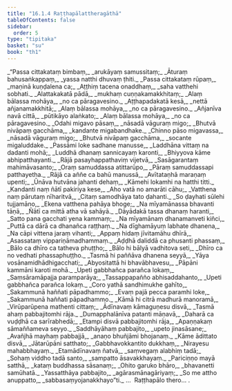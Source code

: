 ```yaml
---
title: "16.1.4 Raṭṭhapālattheragāthā"
tableOfContents: false
sidebar:
  order: 5
type: "tipitaka"
basket: "su"
book: "th1"
---
```



<DynamicBreadcrumb />

<Division number="769" book="th1" bookNo="19" page="325">

<Paragraph number="1108" type="verses" book="th1">
_“Passa cittakataṃ bimbaṃ,_  
_arukāyaṃ samussitaṃ;_  
_Āturaṃ bahusaṅkappaṃ,_  
_yassa natthi dhuvaṃ ṭhiti._  

</Paragraph>

</Division>
<Division number="770" book="th1" bookNo="19" page="325">

<Paragraph number="1109" type="verses" book="th1">
_Passa cittakataṃ rūpaṃ,_  
_maṇinā kuṇḍalena ca;_  
_Aṭṭhiṃ tacena onaddhaṃ,_  
_saha vatthehi sobhati._  

</Paragraph>

</Division>
<Division number="771" book="th1" bookNo="19" page="325">

<Paragraph number="1110" type="verses" book="th1">
_Alattakakatā pādā,_  
_mukhaṃ cuṇṇakamakkhitaṃ;_  
_Alaṃ bālassa mohāya,_  
_no ca pāragavesino._  

</Paragraph>

</Division>
<Division number="772" book="th1" bookNo="19" page="325">

<Paragraph number="1111" type="verses" book="th1">
_Aṭṭhapadakatā kesā,_  
_nettā añjanamakkhitā;_  
_Alaṃ bālassa mohāya,_  
_no ca pāragavesino._  

</Paragraph>

</Division>
<Division number="773" book="th1" bookNo="19" page="325">

<Paragraph number="1112" type="verses" book="th1">
_Añjanīva navā cittā,_  
_pūtikāyo alaṅkato;_  
_Alaṃ bālassa mohāya,_  
_no ca pāragavesino._  

</Paragraph>

</Division>
<Division number="774" book="th1" bookNo="19" page="325">

<Paragraph number="1113" type="verses" book="th1">
_Odahi migavo pāsaṃ,_  
_nāsadā vāguraṃ migo;_  
_Bhutvā nivāpaṃ gacchāma,_  
_kandante migabandhake._  

</Paragraph>

</Division>
<Division number="775" book="th1" bookNo="19" page="325">

<Paragraph number="1114" type="verses" book="th1">
_Chinno pāso migavassa,_  
_nāsadā vāguraṃ migo;_  
_Bhutvā nivāpaṃ gacchāma,_  
_socante migaluddake._  

</Paragraph>

</Division>
<Division number="776" book="th1" bookNo="19" page="325">

<Paragraph number="1115" type="verses" book="th1">
_Passāmi loke sadhane manusse,_  
_Laddhāna vittaṃ na dadanti mohā;_  
_Luddhā dhanaṃ sannicayaṃ karonti,_  
_Bhiyyova kāme abhipatthayanti._  

</Paragraph>

</Division>
<Division number="777" book="th1" bookNo="19" page="326">

<Paragraph number="1116" type="verses" book="th1">
_Rājā pasayhappathaviṃ vijetvā,_  
_Sasāgarantaṃ mahimāvasanto;_  
_Oraṃ samuddassa atittarūpo,_  
_Pāraṃ samuddassapi patthayetha._  

</Paragraph>

</Division>
<Division number="778" book="th1" bookNo="19" page="326">

<Paragraph number="1117" type="verses" book="th1">
_Rājā ca aññe ca bahū manussā,_  
_Avītataṇhā maraṇaṃ upenti;_  
_Ūnāva hutvāna jahanti dehaṃ,_  
_Kāmehi lokamhi na hatthi titti._  

</Paragraph>

</Division>
<Division number="779" book="th1" bookNo="19" page="326">

<Paragraph number="1118" type="verses" book="th1">
_Kandanti naṃ ñātī pakiriya kese,_  
_Aho vatā no amarāti cāhu;_  
_Vatthena naṃ pārutaṃ nīharitvā,_  
_Citaṃ samodhāya tato ḍahanti._  

</Paragraph>

</Division>
<Division number="780" book="th1" bookNo="19" page="326">

<Paragraph number="1119" type="verses" book="th1">
_So ḍayhati sūlehi tujjamāno,_  
_Ekena vatthena pahāya bhoge;_  
_Na mīyamānassa bhavanti tāṇā,_  
_Ñātī ca mittā atha vā sahāyā._  

</Paragraph>

</Division>
<Division number="781" book="th1" bookNo="19" page="326">

<Paragraph number="1120" type="verses" book="th1">
_Dāyādakā tassa dhanaṃ haranti,_  
_Satto pana gacchati yena kammaṃ;_  
_Na mīyamānaṃ dhanamanveti kiñci,_  
_Puttā ca dārā ca dhanañca raṭṭhaṃ._  

</Paragraph>

</Division>
<Division number="782" book="th1" bookNo="19" page="326">

<Paragraph number="1121" type="verses" book="th1">
_Na dīghamāyuṃ labhate dhanena,_  
_Na cāpi vittena jaraṃ vihanti;_  
_Appaṃ hidaṃ jīvitamāhu dhīrā,_  
_Asassataṃ vippariṇāmadhammaṃ._  

</Paragraph>

</Division>
<Division number="783" book="th1" bookNo="19" page="326">

<Paragraph number="1122" type="verses" book="th1">
_Aḍḍhā daliddā ca phusanti phassaṃ,_  
_Bālo ca dhīro ca tatheva phuṭṭho;_  
_Bālo hi bālyā vadhitova seti,_  
_Dhīro ca no vedhati phassaphuṭṭho._  

</Paragraph>

</Division>
<Division number="784" book="th1" bookNo="19" page="327">

<Paragraph number="1123" type="verses" book="th1">
_Tasmā hi paññāva dhanena seyyā,_  
_Yāya vosānamidhādhigacchati;_  
_Abyositattā hi bhavābhavesu,_  
_Pāpāni kammāni karoti mohā._  

</Paragraph>

</Division>
<Division number="785" book="th1" bookNo="19" page="327">

<Paragraph number="1124" type="verses" book="th1">
_Upeti gabbhañca parañca lokaṃ,_  
_Saṃsāramāpajja paramparāya;_  
_Tassappapañño abhisaddahanto,_  
_Upeti gabbhañca parañca lokaṃ._  

</Paragraph>

</Division>
<Division number="786" book="th1" bookNo="19" page="327">

<Paragraph number="1125" type="verses" book="th1">
_Coro yathā sandhimukhe gahīto,_  
_Sakammunā haññati pāpadhammo;_  
_Evaṃ pajā pecca paramhi loke,_  
_Sakammunā haññati pāpadhammo._  

</Paragraph>

</Division>
<Division number="787" book="th1" bookNo="19" page="327">

<Paragraph number="1126" type="verses" book="th1">
_Kāmā hi citrā madhurā manoramā,_  
_Virūparūpena mathenti cittaṃ;_  
_Ādīnavaṃ kāmaguṇesu disvā,_  
_Tasmā ahaṃ pabbajitomhi rāja._  

</Paragraph>

</Division>
<Division number="788" book="th1" bookNo="19" page="327">

<Paragraph number="1127" type="verses" book="th1">
_Dumapphalānīva patanti māṇavā,_  
_Daharā ca vuḍḍhā ca sarīrabhedā;_  
_Etampi disvā pabbajitomhi rāja,_  
_Apaṇṇakaṃ sāmaññameva seyyo._  

</Paragraph>

</Division>
<Division number="789" book="th1" bookNo="19" page="327">

<Paragraph number="1128" type="verses" book="th1">
_Saddhāyāhaṃ pabbajito,_  
_upeto jinasāsane;_  
_Avañjhā mayhaṃ pabbajjā,_  
_anaṇo bhuñjāmi bhojanaṃ._  

</Paragraph>

</Division>
<Division number="790" book="th1" bookNo="19" page="327">

<Paragraph number="1129" type="verses" book="th1">
_Kāme ādittato disvā,_  
_Jātarūpāni satthato;_  
_Gabbhavokkantito dukkhaṃ,_  
_Nirayesu mahabbhayaṃ._  

</Paragraph>

</Division>
<Division number="791" book="th1" bookNo="19" page="327">

<Paragraph number="1130" type="verses" book="th1">
_Etamādīnavaṃ ñatvā,_  
_saṃvegaṃ alabhiṃ tadā;_  
_Sohaṃ viddho tadā santo,_  
_sampatto āsavakkhayaṃ._  

</Paragraph>

</Division>
<Division number="792" book="th1" bookNo="19" page="327">

<Paragraph number="1131" type="verses" book="th1">
_Pariciṇṇo mayā satthā,_  
_kataṃ buddhassa sāsanaṃ;_  
_Ohito garuko bhāro,_  
_bhavanetti samūhatā._  

</Paragraph>

</Division>
<Division number="793" book="th1" bookNo="19" page="327">

<Paragraph number="1132" type="verses" book="th1">
_Yassatthāya pabbajito,_  
_agārasmānagāriyaṃ;_  
_So me attho anuppatto,_  
_sabbasaṃyojanakkhayo”ti._  


</Paragraph>
</Division>

<Paragraph number="1133" type="center" book="th1">
…  Raṭṭhapālo thero… .
</Paragraph>